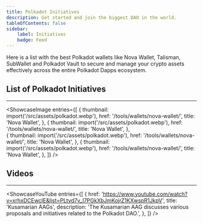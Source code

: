 ```yaml
---
title: Polkadot Initiatives
description: Get started and join the biggest DAO in the world.
tableOfContents: false
sidebar: 
    label: Initiatives
    badge: Feed
---
```






Here is a list with the best Polkadot wallets like Nova Wallet, Talisman, SubWallet and Polkadot Vault to secure and manage your crypto assets effectively across the entire Polkadot Dapps ecosystem.

## List of Polkadot Initiatives
----------------
<ShowcaseImage
  entries={[
        {
      thumbnail: import('/src/assets/polkadot.webp'),
      href: '/tools/wallets/nova-wallet/',
      title: 'Nova Wallet',
    },
                     {
      thumbnail: import('/src/assets/polkadot.webp'),
      href: '/tools/wallets/nova-wallet/',
      title: 'Nova Wallet',
      },  
    {
      thumbnail: import('/src/assets/polkadot.webp'),
      href: '/tools/wallets/nova-wallet/',
      title: 'Nova Wallet',
      },
              {
      thumbnail: import('/src/assets/polkadot.webp'),
      href: '/tools/wallets/nova-wallet/',
      title: 'Nova Wallet',
    },
  ]}
/>


## Videos
----------------
<ShowcaseYouTube
  entries={[
    {
      href: 'https://www.youtube.com/watch?v=xrhxDCEwcIE&list=PLtyd7v_I7PGkXbJmKojrZ1KXwspR1JkpV',
      title: 'Kusamarian AAGs',
	  description: 'The Kusamarian AAG discusses various proposals and initiatives related to the Polkadot DAO.',
    },
  ]}
/>

